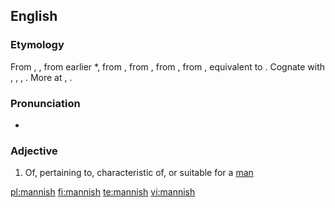 ==English==

===Etymology===
From {{etyl|enm}} {{term|mannisshe|lang=enm}}, {{term|mannysh|lang=enm}}, from earlier *{{term||mennish|human", also "humanity, mankind|lang=enm}}, from {{etyl|ang}} {{term|mennisc||human, natural, humane", also "mankind, humnan race|lang=ang}}, from {{proto|Germanic|manniskaz||manniskan|human, humanity|lang=en}}, from {{proto|Germanic|mannēn||mannz||manan|man, human, person|lang=en}}, from {{proto|Indo-European|mAnw-|man|lang=en}}, equivalent to {{suffix|man|ish}}. Cognate with {{etyl|nl|-}} {{term|mens||human|lang=osx}}, {{etyl|de|-}} {{term|Mensch||human being|lang=goh}}, {{etyl|da|-}} {{term|mennesk||human|lang=non}}, {{etyl|is|-}} {{term|manneskju||person, human being|lang=is}}. More at {{l|en|man}}, {{l|en|mennish}}.

===Pronunciation===
* {{rhymes|ænɪʃ}}

===Adjective===
{{en-adj}}

# Of, pertaining to, characteristic of, or suitable for a [[man]]

[[pl:mannish]]
[[fi:mannish]]
[[te:mannish]]
[[vi:mannish]]